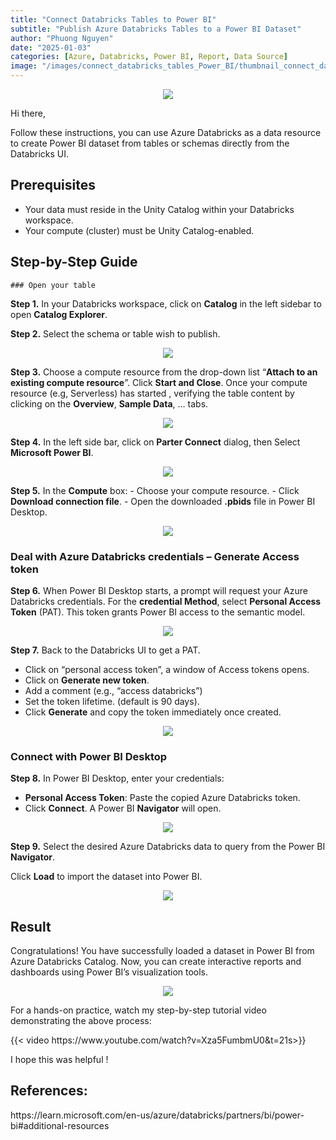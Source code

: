 ```yaml
---
title: "Connect Databricks Tables to Power BI"
subtitle: "Publish Azure Databricks Tables to a Power BI Dataset"
author: "Phuong Nguyen"
date: "2025-01-03"
categories: [Azure, Databricks, Power BI, Report, Data Source]
image: "/images/connect_databricks_tables_Power_BI/thumbnail_connect_databricks_BI.png" 
---
```


<center><img src="/images/connect_databricks_tables_Power_BI/intro_connect_databricks_BI.webp"></center>

Hi there,

Follow these instructions, you can use Azure Databricks as a data resource to create Power BI dataset from tables or schemas directly from the Databricks UI.

## Prerequisites

- Your data must reside in the Unity Catalog within your Databricks workspace.
- Your compute (cluster) must be Unity Catalog-enabled.

## Step-by-Step Guide

    ### Open your table

**Step 1.** In your Databricks workspace, click on  **Catalog** in the left sidebar to open **Catalog Explorer**. 

**Step 2.** Select the schema or table wish to publish.

<center><img src="/images/connect_databricks_tables_Power_BI/Step2.png"></center>	

**Step 3.** Choose a compute resource from the drop-down list “**Attach to an existing compute resource**”. Click **Start and Close**. 
Once your compute resource (e.g,  Serverless) has started , verifying the table content by clicking on the **Overview**, **Sample Data**, … tabs.

<center><img src="/images/connect_databricks_tables_Power_BI/Step3.png"></center>

**Step 4.** In the left side bar, click on **Parter Connect** dialog, then Select **Microsoft Power BI**.

<center><img src="/images/connect_databricks_tables_Power_BI/Step4.png"></center>

**Step 5.** In the **Compute** box:
- Choose your compute resource. 
- Click **Download connection file**. 
- Open the downloaded **.pbids** file in Power BI Desktop. 

<center><img src="/images/connect_databricks_tables_Power_BI/Step5.png"></center>

### Deal with Azure Databricks credentials – Generate Access token

**Step 6.** When Power BI Desktop starts, a prompt will request your Azure Databricks credentials. 
For the **credential Method**, select **Personal Access Token** (PAT). This token grants Power BI access to the semantic model.

<center><img src="/images/connect_databricks_tables_Power_BI/Step6.png"></center>

**Step 7.** Back to the Databricks UI to get a PAT. 

-	Click on “personal access token”, a window of Access tokens opens. 
-	Click on **Generate new token**.
-	Add a comment (e.g., “access databricks”)
-	Set the token lifetime. (default is 90 days).
-	Click **Generate** and copy the token immediately once created.

<center><img src="/images/connect_databricks_tables_Power_BI/Step7.png"></center>

### Connect with Power BI Desktop

**Step 8.** In Power BI Desktop, enter your credentials: 

- **Personal Access Token**: Paste the copied Azure Databricks token.
- Click **Connect**. A Power BI **Navigator** will open.

<center><img src="/images/connect_databricks_tables_Power_BI/Step8.png"></center>

**Step 9.** Select the desired Azure Databricks data to query from the Power BI **Navigator**. 

Click **Load** to import the dataset into Power BI.

<center><img src="/images/connect_databricks_tables_Power_BI/Step9.png"></center>

## Result

Congratulations! You have successfully loaded a dataset in Power BI from Azure Databricks Catalog.  Now, you can create interactive reports and dashboards using Power BI's visualization tools.

<center><img src="/images/connect_databricks_tables_Power_BI/Step10.png"></center>

For a hands-on practice, watch my step-by-step tutorial video demonstrating the above process:

{{< video https://www.youtube.com/watch?v=Xza5FumbmU0&t=21s>}}

I hope this was helpful !

## References: 

https://learn.microsoft.com/en-us/azure/databricks/partners/bi/power-bi#additional-resources